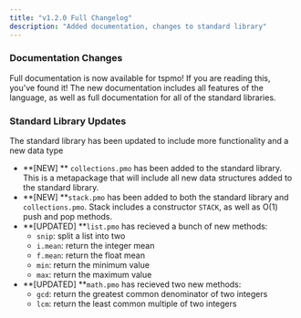 ```yaml
---
title: "v1.2.0 Full Changelog"
description: "Added documentation, changes to standard library"
---
```


### Documentation Changes

Full documentation is now available for tspmo\! If you are reading this, you've found it\! The new documentation includes all features of the language, as well as full documentation for all of the standard libraries.

### Standard Library Updates

The standard library has been updated to include more functionality and a new data type

- **[NEW] ** `collections.pmo` has been added to the standard library. This is a metapackage that will include all new data structures added to the standard library.
- **[NEW] **`stack.pmo` has been added to both the standard library and `collections.pmo`. Stack includes a constructor `STACK`, as well as O(1) push and pop methods.
- **[UPDATED] **`list.pmo` has recieved a bunch of new methods:
  - `snip`: split a list into two
  - `i.mean`: return the integer mean
  - `f.mean`: return the float mean
  - `min`: return the minimum value
  - `max`: return the maximum value
- **[UPDATED] **`math.pmo` has recieved two new methods:
  - `gcd`: return the greatest common denominator of two integers
  - `lcm`: return the least common multiple of two integers